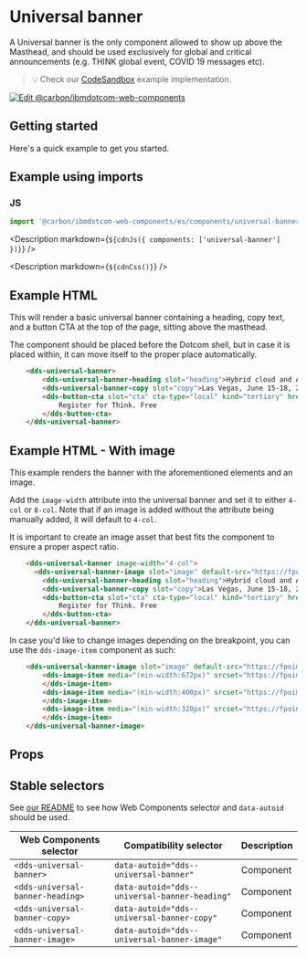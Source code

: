 
# Universal banner

A Universal banner is the only component allowed to show up above the Masthead, and should be used exclusively for global and critical announcements
 (e.g. THINK global event, COVID 19 messages etc).

> 💡 Check our
> [CodeSandbox](https://githubbox.com/carbon-design-system/carbon-for-ibm-dotcom/tree/v1/packages/web-components/examples/codesandbox/components/universal-banner)
> example implementation.

[![Edit @carbon/ibmdotcom-web-components](https://codesandbox.io/static/img/play-codesandbox.svg)](https://githubbox.com/carbon-design-system/carbon-for-ibm-dotcom/tree/v1/packages/web-components/examples/codesandbox/components/universal-banner)

## Getting started

Here's a quick example to get you started.

## Example using imports

### JS

```javascript
import '@carbon/ibmdotcom-web-components/es/components/universal-banner/index.js';
```

<Description markdown={`${cdnJs({ components: ['universal-banner'] })}`} />

<Description markdown={`${cdnCss()}`} />

## Example HTML
This will render a basic universal banner containing a heading, copy text, and a button CTA at the top of the page, sitting above the masthead.

The component should be placed before the Dotcom shell, but in case it is placed within, it can move itself to the proper place automatically.

```html
	<dds-universal-banner>
		<dds-universal-banner-heading slot="heading">Hybrid cloud and AI for smarter business</dds-universal-banner-heading>
		<dds-universal-banner-copy slot="copy">Las Vegas, June 15-18, 2025</dds-universal-banner-copy>
		<dds-button-cta slot="cta" cta-type="local" kind="tertiary" href="https://www.example.com">
			Register for Think. Free
		</dds-button-cta>
	</dds-universal-banner>
```

## Example HTML - With image
This example renders the banner with the aforementioned elements and an image.

Add the `image-width` attribute into the universal banner and set it to either `4-col` or `8-col`.
Note that if an image is added without the attribute being manually added, it will default to `4-col`.

It is important to create an image asset that best fits the component to ensure a proper aspect ratio.

```html
	<dds-universal-banner image-width="4-col">
	  <dds-universal-banner-image slot="image" default-src="https://fpoimg.com/672x336?text=2:1&bg_color=ee5396&text_color=161616"></dds-universal-banner-image>
		<dds-universal-banner-heading slot="heading">Hybrid cloud and AI for smarter business</dds-universal-banner-heading>
		<dds-universal-banner-copy slot="copy">Las Vegas, June 15-18, 2025</dds-universal-banner-copy>
		<dds-button-cta slot="cta" cta-type="local" kind="tertiary" href="https://www.example.com">
			Register for Think. Free
		</dds-button-cta>
	</dds-universal-banner>
```

In case you'd like to change images depending on the breakpoint, you can use the `dds-image-item` component as such:

```html
	<dds-universal-banner-image slot="image" default-src="https://fpoimg.com/672x336?text=2:1&bg_color=ee5396&text_color=161616">
		<dds-image-item media="(min-width:672px)" srcset="https://fpoimg.com/672x336?text=2:1&bg_color=ee5396&text_color=161616">
		</dds-image-item>
		<dds-image-item media="(min-width:400px)" srcset="https://fpoimg.com/672x336?text=2:1&bg_color=ee5396&text_color=161616">
		</dds-image-item>
		<dds-image-item media="(min-width:320px)" srcset="https://fpoimg.com/672x336?text=2:1&bg_color=ee5396&text_color=161616">
		</dds-image-item>
	</dds-universal-banner-image>
```

## Props

<Props of="dds-universal-banner" />

## Stable selectors

See [our README](https://github.com/carbon-design-system/carbon-for-ibm-dotcom/tree/v1/packages/web-components#stable-selectors-for-analytics-and-integratione2e-testing-in-web-components) to see how Web Components selector and `data-autoid` should be used.

| Web Components selector          | Compatibility selector                        | Description |
| -------------------------------- | --------------------------------------------- | ----------- |
| `<dds-universal-banner>` 			   | `data-autoid="dds--universal-banner"` 		     | Component   |
| `<dds-universal-banner-heading>` | `data-autoid="dds--universal-banner-heading"` | Component   |
| `<dds-universal-banner-copy>` 	 | `data-autoid="dds--universal-banner-copy"` 	 | Component   |
| `<dds-universal-banner-image>` 	 | `data-autoid="dds--universal-banner-image"` 	 | Component   |

<Description markdown={contributing} />
